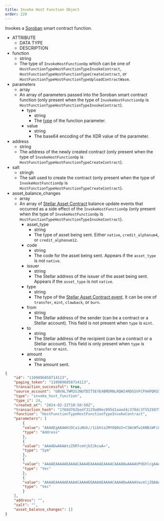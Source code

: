 ```yaml
---
title: Invoke Host Function Object
order: 220
---
```



Invokes a [Soroban](https://soroban.stellar.org/docs/fundamentals-and-concepts/invoking-contracts-with-transactions#invokehostfunctionop) smart contract function.


<AttributeTable>

- ATTRIBUTE
  - DATA TYPE
  - DESCRIPTION
- function
  - string
  - The type of `InvokeHostFunctionOp` which can be one of `HostFunctionTypeHostFunctionTypeInvokeContract`, `HostFunctionTypeHostFunctionTypeCreateContract`, or `HostFunctionTypeHostFunctionTypeUploadContractWasm`.
- parameters
  - array
  - An array of parameters passed into the Soroban smart contract function (only present when the type of `InvokeHostFunctionOp` is `HostFunctionTypeHostFunctionTypeInvokeContract`).
    - type
      - string
      - The [type](https://soroban.stellar.org/docs/soroban-internals/types/built-in-types) of the function parameter.
    - value
      - string
      - The base64 encoding of the XDR value of the parameter.
- address
  - string
  - The address of the newly created contract (only present when the type of `InvokeHostFunctionOp` is `HostFunctionTypeHostFunctionTypeCreateContract`).
- salt
  - stringh
  - The salt used to create the contract (only present when the type of `InvokeHostFunctionOp` is `HostFunctionTypeHostFunctionTypeCreateContract`).
- asset_balance_changes
  - array
  - An array of [Stellar Asset Contract](https://soroban.stellar.org/docs/tokens/token-interface) balance update events that occurred as a side effect of the `InvokeHostFunctionOp` (only present when the type of `InvokeHostFunctionOp` is `HostFunctionTypeHostFunctionTypeInvokeContract`).
    - asset_type
      - string
      - The type of asset being sent. Either `native`, `credit_alphanum4`, or `credit_alphanum12`.
    - code
      - string
      - The code for the asset being sent. Appears if the `asset_type` is not `native`.
    - issuer
      - string
      - The Stellar address of the issuer of the asset being sent. Appears if the `asset_type` is not `native`.
    - type
      - string
      - The type of the [Stellar Asset Contract event](https://soroban.stellar.org/docs/tokens/token-interface). It can be one of `transfer`, `mint`, `clawback`, or `burn`. 
    - from
      - string
      - The Stellar address of the sender (can be a contract or a Stellar account). This field is not present when `type` is `mint`.
    - to
      - string
      - The Stellar address of the recipient (can be a contract or a Stellar account). This field is only present when `type` is `transfer` or `mint`.
    - amount
      - string
      - The amount sent.

</AttributeTable>

<ExampleResponse>

```json
{
    "id": "1109896858714113",
    "paging_token": "1109896858714113",
    "transaction_successful": true,
    "source_account": "GBVAL7WM2G3NUTDIT5EYE4BMDRNLRQWI4RDGSVFCPXHPQRSSPEUQ2PNK",
    "type": "invoke_host_function",
    "type_i": 24,
    "created_at": "2024-02-22T10:50:50Z",
    "transaction_hash": "1768d762bedf3129a00ec095d1aaed4c378dc3f55250758ed5008992b303303b",
    "function": "HostFunctionTypeHostFunctionTypeInvokeContract",
    "parameters": [
        {
        "value": "AAAAEgAAAAHJOCa1uNUk//1ibktaJMY8Q0o5+CSWzWTw16NBiWFiGA==",
        "type": "Address"
        },
        {
        "value": "AAAADwAAAAtzZXRfcmVjb3JkcwA=",
        "type": "Sym"
        },
        {
        "value": "AAAAEAAAAAEAAAACAAAAEAAAAAEAAAACAAAADwAAAAVPdGhlcgAAAAAAAA8AAAADVVNEAAAAABAAAAABAAAAAgAAAA8AAAAFT3RoZXIAAAAAAAAPAAAAA0VVUgA=",
        "type": "Vec"
        },
        {
        "value": "AAAAEAAAAAEAAAACAAAAEQAAAAEAAAACAAAADwAAAAVwcmljZQAAAAAAAAoAAAAAAAAAAAAAAAAAEcMIAAAADwAAAAl0aW1lc3RhbXAAAAAAAAAFAAAAAGXXJpwAAAARAAAAAQAAAAIAAAAPAAAABXByaWNlAAAAAAAACgAAAAAAAAAAAAAAAAAQXTQAAAAPAAAACXRpbWVzdGFtcAAAAAAAAAUAAAAAZdcmnA==",
        "type": "Vec"
        }
    ],
    "address": "",
    "salt": "",
    "asset_balance_changes": []
}
```

</ExampleResponse>
